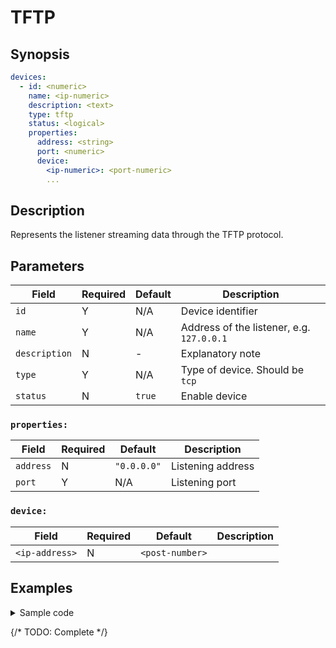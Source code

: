 # TFTP

## Synopsis

```yaml {5}
devices:
  - id: <numeric>
    name: <ip-numeric>
    description: <text>
    type: tftp
    status: <logical>
    properties:
      address: <string>
      port: <numeric>
      device:
        <ip-numeric>: <port-numeric>
        ...
```

## Description

Represents the listener streaming data through the TFTP protocol.

## Parameters

|Field|Required|Default|Description|
|---|---|---|---|
|`id`|Y|N/A|Device identifier|
|`name`|Y|N/A|Address of the listener, e.g. `127.0.0.1`|
|`description`|N|-|Explanatory note|
|`type`|Y|N/A|Type of device. Should be `tcp`|
|`status`|N|`true`|Enable device|

### `properties:`

|Field|Required|Default|Description|
|---|---|---|---|
|`address`|N|`"0.0.0.0"`|Listening address|
|`port`|Y|N/A|Listening port|

### `device:`

|Field|Required|Default|Description|
|---|---|---|---|
|`<ip-address>`|N|`<post-number>`||

## Examples

<details>
<summary>Sample code</summary>
```yaml
```
</details>

{/* TODO: Complete */}